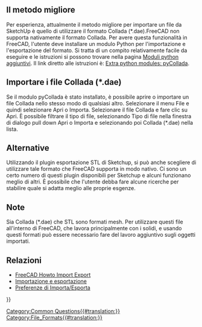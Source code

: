 <languages/>
{{Fake heading|sub=4|< Torna a [[FreeCAD Howto Import Export]]}}
== Il metodo migliore ==

{{TOCright}}

Per esperienza, attualmente il metodo migliore per importare un file da SketchUp è quello di utilizzare il formato Collada (*.dae).FreeCAD non supporta nativamente il formato Collada. Per avere questa funzionalità in FreeCAD, l'utente deve installare un modulo Python per l'importazione e l'esportazione del formato. Si tratta di un compito relativamente facile da eseguire e le istruzioni si possono trovare nella pagina [[Extra python modules/it|Moduli python aggiuntivi]]. Il link diretto alle istruzioni è: [https://wiki.freecad.org/index.php?title=Extra_python_modules#pyCollada Extra python modules: pyCollada].

<span id="Importing_Collada_(*.dae)_files"></span>
== Importare i file Collada (*.dae) ==

Se il modulo pyCollada è stato installato, è possibile aprire o importare un file Collada nello stesso modo di qualsiasi altro. Selezionare il menu File e quindi selezionare Apri o Importa. Selezionare il file Collada e fare clic su Apri. È possibile filtrare il tipo di file, selezionando Tipo di file nella finestra di dialogo pull down Apri o Importa e selezionando poi Collada (*.dae) nella lista.

<span id="Alternatives"></span>
== Alternative == 

Utilizzando il plugin esportazione STL di Sketchup, si può anche scegliere di utilizzare tale formato che FreeCAD supporta in modo nativo. Ci sono un certo numero di questi plugin disponibili per Sketchup e alcuni funzionano meglio di altri. È possibile che l'utente debba fare alcune ricerche per stabilire quale si adatta meglio alle proprie esgenze. 

<span id="Notes"></span>
== Note ==

Sia Collada (*.dae) che STL sono formati mesh. Per utilizzare questi file all'interno di FreeCAD, che lavora principalmente con i solidi, e usando questi formati può essere necessario fare del lavoro aggiuntivo sugli oggetti importati.

<span id="Related"></span>
== Relazioni ==

* [[FreeCAD_Howto_Import_Export|FreeCAD Howto Import Export]]
* [[Import_Export/it|Importazione e esportazione]]
* [[Import_Export_Preferences/it|Preferenze di Importa/Esporta]]


{{Userdocnavi{{#translation:}}}}
[[Category:Common Questions{{#translation:}}]]
[[Category:File_Formats{{#translation:}}]]